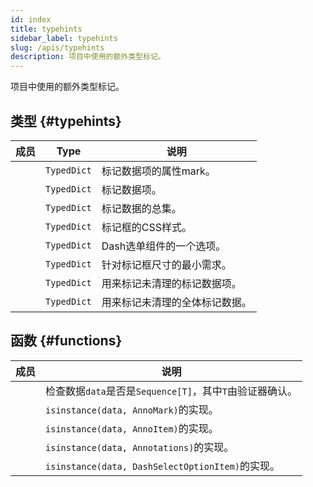 ```yaml
---
id: index
title: typehints
sidebar_label: typehints
slug: /apis/typehints
description: 项目中使用的额外类型标记。
---
```



<APITopBar type="module" source="typehints" />

项目中使用的额外类型标记。

## 类型 {#typehints}

|                                                成员                                                 |    Type     | <center>说明</center>          |
| :-------------------------------------------------------------------------------------------------: | :---------: | :----------------------------- |
|             [<IconObjType type="type" hasText={true} text="AnnoMark"/>](./AnnoMark.mdx)             | `TypedDict` | 标记数据项的属性mark。        |
|             [<IconObjType type="type" hasText={true} text="AnnoItem"/>](./AnnoItem.mdx)             | `TypedDict` | 标记数据项。                   |
|          [<IconObjType type="type" hasText={true} text="Annotations"/>](./Annotations.mdx)          | `TypedDict` | 标记数据的总集。               |
|            [<IconObjType type="type" hasText={true} text="AnnoStyle"/>](./AnnoStyle.mdx)            | `TypedDict` | 标记框的CSS样式。            |
| [<IconObjType type="type" hasText={true} text="DashSelectOptionItem"/>](./DashSelectOptionItem.mdx) | `TypedDict` | Dash选单组件的一个选项。      |
|                 [<IconObjType type="type" hasText={true} text="Size"/>](./Size.mdx)                 | `TypedDict` | 针对标记框尺寸的最小需求。     |
|           [<IconObjType type="type" hasText={true} text="NSAnnoItem"/>](./NSAnnoItem.mdx)           | `TypedDict` | 用来标记未清理的标记数据项。   |
|        [<IconObjType type="type" hasText={true} text="NSAnnotations"/>](./NSAnnotations.mdx)        | `TypedDict` | 用来标记未清理的全体标记数据。 |

## 函数 {#functions}

|                                                      成员                                                       | <center>说明</center>                                    |
| :-------------------------------------------------------------------------------------------------------------: | -------------------------------------------------------- |
|             [<IconObjType type="func" hasText={true} text="is_sequence_of"/>](./is_sequence_of.mdx)             | 检查数据`data`是否是`Sequence[T]`，其中`T`由验证器确认。 |
|               [<IconObjType type="func" hasText={true} text="is_anno_mark"/>](./is_anno_mark.mdx)               | `isinstance(data, AnnoMark)`的实现。                     |
|               [<IconObjType type="func" hasText={true} text="is_anno_item"/>](./is_anno_item.mdx)               | `isinstance(data, AnnoItem)`的实现。                     |
|             [<IconObjType type="func" hasText={true} text="is_annotations"/>](./is_annotations.mdx)             | `isinstance(data, Annotations)`的实现。                  |
| [<IconObjType type="func" hasText={true} text="is_dash_select_option_item"/>](./is_dash_select_option_item.mdx) | `isinstance(data, DashSelectOptionItem)`的实现。         |
